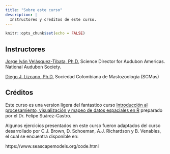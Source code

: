 ```yaml
---
title: "Sobre este curso"
description: |
  Instructores y creditos de este curso.
---
```


```r
knitr::opts_chunk$set(echo = FALSE)
```

## Instructores

[Jorge Iván Velásquez-Tibata, Ph.D.](https://www.audubon.org/content/jorge-velasquez) Science Director for Audubon Americas. National Audubon Society.

[Diego J. Lizcano, Ph.D.](http://dlizcano.github.io/) Sociedad Colombiana de Mastozoología (SCMas)

## Créditos

Este curso es una version ligera del fantastico curso [Introducción al procesamiento, visualización y mapeo de datos espaciales en R](https://afsuarezca.github.io/Intro_R_espacial/index.html) preparado por el Dr. Felipe Suárez-Castro.

Algunos ejercicios presentados en este curso fueron adaptados del curso desarrollado por C.J. Brown, D. Schoeman, A.J. Richardson y B. Venables, el cual se encuentra disponible en:

https://www.seascapemodels.org/code.html